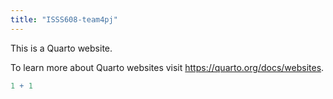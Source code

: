 ```yaml
---
title: "ISSS608-team4pj"
---
```


This is a Quarto website.

To learn more about Quarto websites visit <https://quarto.org/docs/websites>.

```r
1 + 1
```
